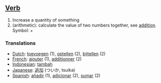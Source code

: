 ==[[Verb]]==

#Increase a quantity of something
#(arithmetic): calculate the value of two numbers together, see [[addition]]. Symbol: +

===Translations===

*[[Dutch]]: [[toevoegen]] (1), [[optellen]] (2), [[bijtellen]] (2)
*[[French]]: [[ajouter]] (1), [[additionner]] (2)
*[[Indonesian]]: [[tambah]]
*[[Japanese]]: [[追加]] (ついか, tsuika)
*[[Spanish]]: [[añadir]] (1), [[adicionar]] (2), [[sumar]] (2)